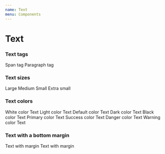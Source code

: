 ```yaml
---
name: Text
menu: Components
---
```



# Text

<Props of={Text} />

### Text tags

<Playground>
  <Text as="span">Span tag</Text>
  <Text as="p">Paragraph tag</Text>
</Playground>

### Text sizes

<Playground>
  <Text sizing="l">Large</Text>
  <Text sizing="m">Medium</Text>
  <Text sizing="s">Small</Text>
  <Text sizing="xs">Extra small</Text>
</Playground>

### Text colors

<Playground>
  <ColorBox bgColor="darkest">
    <Text color="white">White color Text</Text>
  </ColorBox>
  <Text color="light">Light color Text</Text>
  <Text color="default">Default color Text</Text>
  <Text color="dark">Dark color Text</Text>
  <Text color="black">Black color Text</Text>
  <Text color="primary">Primary color Text</Text>
  <Text color="success">Success color Text</Text>
  <Text color="danger">Danger color Text</Text>
  <Text color="warning">Warning color Text</Text>
</Playground>

### Text with a bottom margin

<Playground>
  <Text marginBottom={true}>Text with margin</Text>
  <Text marginBottom={true}>Text with margin</Text>
</Playground>
